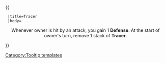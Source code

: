 {{ {{{1|Tooltip hover box}}}
  |title=Tracer
  |body=<center>Whenever owner is hit by an attack, you gain 1 '''Defense'''. At the start of owner's turn, remove 1 stack of '''Tracer'''.
</center>
}}<noinclude>[[Category:Tooltip templates]]</noinclude>